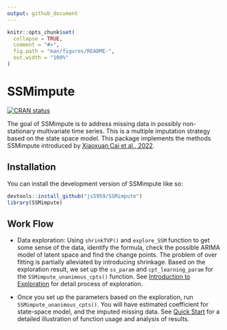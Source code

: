 ```yaml
---
output: github_document
---
```


<!-- README.md is generated from README.Rmd. Please edit that file -->

```r
knitr::opts_chunk$set(
  collapse = TRUE,
  comment = "#>",
  fig.path = "man/figures/README-",
  out.width = "100%"
)
```

# SSMimpute

<!-- badges: start -->
[![CRAN status](https://www.r-pkg.org/badges/version/SSMimpute)](https://CRAN.R-project.org/package=SSMimpute)
<!-- badges: end -->

The goal of SSMimpute is to address missing data in possibly
non-stationary multivariate time series. This is a multiple imputation strategy based
on the state space model. This package implements the methods SSMimpute introduced by [Xiaoxuan Cai et al., 2022](https://arxiv.org/pdf/2206.14343.pdf). 


## Installation

You can install the development version of SSMimpute like so:

```r
devtools::install_github("js5959/SSMimpute")
library(SSMimpute)
```


## Work Flow
  
- Data exploration: Using `shrinkTVP()` and `explore_SSM` function to get some sense of the data, identify the formula, check the possible ARIMA model of latent space and find the change points. The problem of over fitting is partially alleviated by introducing shrinkage. Based on the exploration result, we set up the `ss_param` and `cpt_learning_param` for the `SSMimpute_unanimous_cpts()` function. See [Introduction to Exploration](https://junzheshao5959.github.io/SSMimpute/articles/exploration.html) for detail process of exploration.

- Once you set up the parameters based on the exploration, run `SSMimpute_unanimous_cpts()`. You will have estimated coefficient for state-space model, and the imputed missing data. See [Quick Start](https://junzheshao5959.github.io/SSMimpute/articles/Quick-start.html) for a detailed illustration of function usage and analysis of results.


